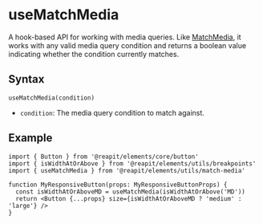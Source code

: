 
<Meta title="Utils/MatchMedia/useMatchMedia" />

# useMatchMedia

A hook-based API for working with media queries. Like [MatchMedia](?path=/docs/utils-matchmedia--docs), it works with
any valid media query condition and returns a boolean value indicating whether the condition currently matches.

## Syntax

```tsx
useMatchMedia(condition)
```

- `condition`: The media query condition to match against.

## Example

```tsx
import { Button } from '@reapit/elements/core/button'
import { isWidthAtOrAbove } from '@reapit/elements/utils/breakpoints'
import { useMatchMedia } from '@reapit/elements/utils/match-media'

function MyResponsiveButton(props: MyResponsiveButtonProps) {
  const isWidthAtOrAboveMD = useMatchMedia(isWidthAtOrAbove('MD'))
  return <Button {...props} size={isWidthAtOrAboveMD ? 'medium' : 'large'} />
}
```
